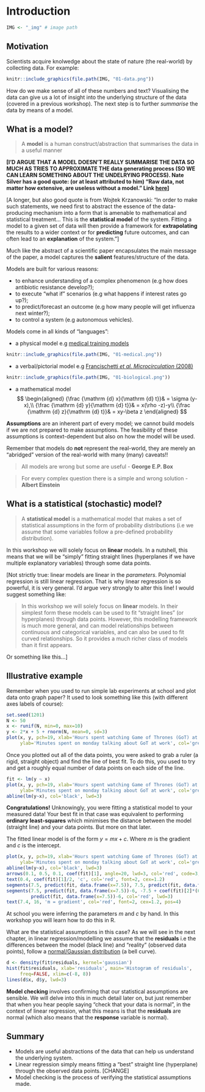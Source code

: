 # Introduction

```r
IMG <- "_img" # image path
```

## Motivation

Scientists acquire knolwedge about the state of nature (the real-world) by collecting data.
For example:

```r
knitr::include_graphics(file.path(IMG, "01-data.png"))
```

How do we make sense of all of these numbers and text? Visualising the data can 
give us a lot of insight into the underlying structure of the data (covered in a previous workshop).
The next step is to further *summarise* the data by means of a model. 

## What is a model?

> A **model** is a human construct/abstraction that summarises the data in a useful manner

**[I'D ARGUE THAT A MODEL DOESN'T REALLY SUMMARISE THE DATA SO MUCH AS TRIES TO APPROXIMATE THE data generating process (SO WE CAN LEARN SOMETHING ABOUT THE UNDELRYING PROCESS). Nate Silver has a good quote: (or at least attributed to him) "Raw data, not matter how extensive, are useless without a model." Link [here](https://www.newyorker.com/books/page-turner/what-nate-silver-gets-wrong")]**

[A longer, but also good quote is from Wojtek Krzanowski: "In order to make such statements, we need first to abstract the essence of the data-producing mechanism into a form that is amenable to mathematical and statistical treatment... This is the **statistical model** of the system. Fitting a model to a given set of data will then provide a framework for **extrapolating** the results to a wider context or for **predicting** future outcomes, and can often lead to an **explanation** of the system."]

Much like the abstract of a scientific paper encapsulates the main message of the paper,
a model captures the **salient** features/structure of the data. 

Models are built for various reasons:

* to enhance understanding of a complex phenomenon (e.g how does antibiotic resistance develop?);
* to execute "what if" scenarios (e.g what happens if interest rates go up?);
* to predict/forecast an outcome (e.g how many people will get influenza next winter?);
* to control a system (e.g autonomous vehicles).

Models come in all kinds of "languages":

* a physical model e.g [medical training models](https://www.anatomystuff.co.uk/clinical-skills-training-models.html)
```r
knitr::include_graphics(file.path(IMG, "01-medical.png"))
```

* a verbal/pictorial model e.g [Francischetti *et al. Microcirculation* (2008)](https://onlinelibrary.wiley.com/doi/pdf/10.1080/10739680701451516)
```r
knitr::include_graphics(file.path(IMG, "01-biological.png"))
```

* a mathematical model
$$
\begin{aligned}
{\frac {\mathrm {d} x}{\mathrm {d} t}}& = \sigma (y-x),\\
{\frac {\mathrm {d} y}{\mathrm {d} t}}& = x(\rho -z)-y\\
{\frac {\mathrm {d} z}{\mathrm {d} t}}& = xy-\beta z
\end{aligned}
$$

**Assumptions** are an inherent part of every model; we cannot build models if we are not prepared
to make assumptions. The feasibility of these assumptions is context-dependent but also
on how the model will be used. 

Remember that models do **not** represent the real-world, they are merely an "abridged"
version of the real-world with many (many) caveats!!

> All models are wrong but some are useful - **George E.P. Box**

> For every complex question there is a simple and wrong solution - **Albert Einstein**

## What is a statistical (stochastic) model?

> A **statistical model** is a mathematical model that makes a set of statistical assumptions in the form of probability distributions (i.e we assume that some variables follow a pre-defined probability distribution).

In this workshop we will solely focus on **linear** models. In a nutshell, this means
that we will be "simply" fitting straight lines (hyperplanes if we have multiple explanatory variables) 
through some data points.

[Not strictly true: linear models are linear in the *parameters*. Polynomial regression is still linear regression. That is why linear regression is so powerful, it is very general. I'd argue very strongly to alter this line! I would suggest something like:

> In this workshop we will solely focus on **linear** models. In their simplest form these models can be used to fit "straight lines" (or hyperplanes) through data points. However, this modelling framework is much more general, and can model relationships between continuous and categorical variables, and can also be used to fit curved relationships. So it provides a much richer class of models than it first appears.

Or something like this...]

## Illustrative example

Remember when you used to run simple lab experiments at school and plot data
onto graph paper? It used to look something like this (with different axes labels of course):

```r
set.seed(1201)
N <- 50
x <- runif(N, min=0, max=10)
y <- 2*x + 5 + rnorm(N, mean=0, sd=3)
plot(x, y, pch=19, xlab='Hours spent watching Game of Thrones (GoT) at the weekend',
     ylab='Minutes spent on monday talking about GoT at work', col='grey')
```

Once you plotted out all of the data points, you were asked to grab a ruler 
(a rigid, straight object) and find the line of best fit. To do this, you
used to try and get a roughly equal number of data points on each side of the line.

```r
fit <- lm(y ~ x)
plot(x, y, pch=19, xlab='Hours spent watching Game of Thrones (GoT) at the weekend',
     ylab='Minutes spent on monday talking about GoT at work', col='grey')
abline(lm(y~x), col='black', lwd=3)
```

**Congratulations!** Unknowingly, you were fitting a statistical model to your measured data! 
Your best fit in that case was equivalent to performing **ordinary least-squares**
which minimises the distance between the model (straight line) and your data points.
But more on that later.

The fitted linear model is of the form $y = mx + c$. Where $m$ is the gradient and 
$c$ is the intercept.

```r
plot(x, y, pch=19, xlab='Hours spent watching Game of Thrones (GoT) at the weekend',
     ylab='Minutes spent on monday talking about GoT at work', col='grey')
abline(lm(y~x), col='black', lwd=3)
arrows(0.1, 0.5, 0.1, coef(fit)[1], angle=20, lwd=3, col='red', code=3, length=0.15)
text(0.4, coef(fit)[1]/2, 'c', col='red', font=2, cex=1.2)
segments(7.5, predict(fit, data.frame(x=7.5)), 7.5, predict(fit, data.frame(x=7.5))-6, col='red', lwd=3)
segments(7.5, predict(fit, data.frame(x=7.5))-6, -7.5 + coef(fit)[2]*(6), 
         predict(fit, data.frame(x=7.5))-6, col='red', lwd=3)
text(7.4, 16, 'm = gradient', col='red', font=2, cex=1.2, pos=4)
```

At school you were inferring the parameters $m$ and $c$ by hand. In this workshop you will learn
how to do this in R. 

What are the statistical assumptions in this case? As we will see in the 
next chapter, in linear regression/modelling we assume that the **residuals** 
i.e the differences between the model (black line) and "reality" (observed data points), 
follow a [normal/Gaussian distribution](https://en.wikipedia.org/wiki/Normal_distribution) (a bell curve).

```r
d <- density(fit$residuals, kernel='gaussian')
hist(fit$residuals, xlab='residuals', main='Histogram of residuals', 
     freq=FALSE, xlim=c(-8, 8))
lines(d$x, d$y, lwd=3)
```

**Model checking** involves confirming that our statistical assumptions are sensible. 
We will delve into this in much detail later on, but just remember that when you hear people saying
"check that your data is normal", in the context of linear regression, what this means is that
the **residuals** are normal (which also means that the **response** variable is normal).

## Summary

* Models are useful abstractions of the data that can help us understand the underlying system.
* Linear regression simply means fitting a "best" straight line (hyperplane) through the observed data points. [CHANGE]
* Model checking is the process of verifying the statistical assumptions made.